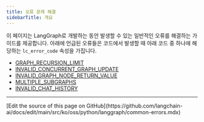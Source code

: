 ```yaml
---
title: 오류 문제 해결
sidebarTitle: 개요
---
```



<AlphaCallout />

이 페이지는 LangGraph로 개발하는 동안 발생할 수 있는 일반적인 오류를 해결하는 가이드를 제공합니다.
아래에 언급된 오류들은 코드에서 발생할 때 아래 코드 중 하나에 해당하는 `lc_error_code` 속성을 가집니다.

* [GRAPH_RECURSION_LIMIT](/ko/oss/langgraph/GRAPH_RECURSION_LIMIT)
* [INVALID_CONCURRENT_GRAPH_UPDATE](/ko/oss/langgraph/INVALID_CONCURRENT_GRAPH_UPDATE)
* [INVALID_GRAPH_NODE_RETURN_VALUE](/ko/oss/langgraph/INVALID_GRAPH_NODE_RETURN_VALUE)
* [MULTIPLE_SUBGRAPHS](/ko/oss/langgraph/MULTIPLE_SUBGRAPHS)
* [INVALID_CHAT_HISTORY](/ko/oss/langgraph/INVALID_CHAT_HISTORY)

---

<Callout icon="pen-to-square" iconType="regular">
  [Edit the source of this page on GitHub](https://github.com/langchain-ai/docs/edit/main/src/ko/oss/python/langgraph/common-errors.mdx)
</Callout>
